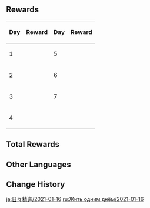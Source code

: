 {{Event
|name              = Seize the Day 2021-01-16
|image             = Seize the Day.jpg
|type              = Login
|time_known        = yes
|time_start        = 2021-01-16 04:00:00
|time_end          = 2021-01-31 03:59:59
|link              = https://genshin.hoyoverse.com/en/news/detail/7922
}}

==Rewards==
{| class="wikitable" style="text-align: center"
!Day!!Reward!!Day!!Reward
|-
|1||{{Card|Hero's Wit|3|rarity=4}}
|5||{{Card|Hero's Wit|5|rarity=4}}
|-
|2||{{Card|Mystic Enhancement Ore|6|rarity=3}}
|6||{{Card|Mystic Enhancement Ore|10|rarity=3}}
|-
|3||{{Card|Primogem|100|rarity=5}}
|7||{{Card|Primogem|200|rarity=5}}
|-
|4||{{Card|Mora|50,000|rarity=3}}
|colspan=2|
|}

==Total Rewards==
{{Event Rewards
|Primogem = 300
|Mora = 50,000
|Hero's Wit = 8
|Mystic Enhancement Ore = 16
|sort = Primogem,Mora,Hero's Wit,Mystic Enhancement Ore
}}

==Other Languages==
{{Transclude|Seize the Day|Other Languages}}

==Change History==
{{Change History|1.2}}

[[ja:日々精進/2021-01-16]]
[[ru:Жить одним днём/2021-01-16]]